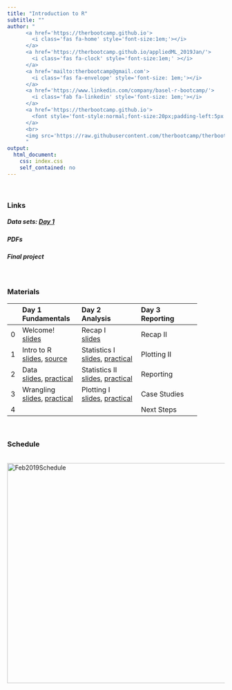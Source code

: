 ```yaml
---
title: "Introduction to R"
subtitle: ""
author: "
      <a href='https://therbootcamp.github.io'>
        <i class='fas fa-home' style='font-size:1em;'></i>
      </a>
      <a href='https://therbootcamp.github.io/appliedML_2019Jan/'>
        <i class='fas fa-clock' style='font-size:1em;' ></i>
      </a>
      <a href='mailto:therbootcamp@gmail.com'>
        <i class='fas fa-envelope' style='font-size: 1em;'></i>
      </a>
      <a href='https://www.linkedin.com/company/basel-r-bootcamp/'>
        <i class='fab fa-linkedin' style='font-size: 1em;'></i>
      </a>
      <a href='https://therbootcamp.github.io'>
        <font style='font-style:normal;font-size:20px;padding-left:5px'>Bern R Bootcamp</font>
      </a>
      <br>
      <img src='https://raw.githubusercontent.com/therbootcamp/therbootcamp.github.io/master/_sessions/_image/by-sa.png' style= 'height:16.7px;vertical-align:baseline'/><font style='font-style:normal;font-size:20px;padding-left:9.3px'>February 2019</font>
      "
output:
  html_document:
    css: index.css
    self_contained: no
---
```


<br>


### Links

##### Data sets: <a href="https://dwulff.github.io/Intro2R_Unibe/1_Data/BernRBootcamp_Day1.zip">Day 1</a>

#####  PDFs

#####  Final project

<br>

### Materials

|  | Day 1<br>Fundamentals| Day 2<br>Analysis| Day 3<br>Reporting| 
|:--|:-------------|:-------------|:-------------|
|0| Welcome!<br>[slides](_sessions/Welcome/Welcome.html) | Recap I<br>[slides](_sessions/RecapI/RecapI.html)| Recap II |
|1| Intro to R<br>[slides](_sessions/IntroToR/IntroToR.html), [source](_sessions/IntroToR/IntroToR_interactive.R) | Statistics I<br>[slides](_sessions/StatisticsI/StatisticsI.html), [practical](_sessions/StatisticsI/StatisticsI_practical.html)| Plotting II |
|2|  Data <br>[slides](_sessions/Data/Data.html), [practical](_sessions/Data/Data_practical.html)| Statistics II<br>[slides](_sessions/StatisticsII/StatisticsII.html), [practical](_sessions/StatisticsII/Statistics_practical.html)| Reporting |
|3|   Wrangling<br>[slides](_sessions/Wrangling/Wrangling.html), [practical](_sessions/Wrangling/Wrangling_practical.html) | Plotting I<br>[slides](_sessions/PlottingI/PlottingI.html), [practical](_sessions/PlottingI/Plotting_practical.html)| Case Studies |
|4| |  | Next Steps |
<br>


<!---

|  | Day 1<br>Fundamentals| Day 2<br>Analysis| Day 3<br>Reporting| 
|:--|:-------------|:-------------|:-------------|
|0| Welcome!<br>[slides](_sessions/Welcome/Welcome.html) | Recap I<br>[slides](_sessions/Recap/Recap.html)| Recap II<br>[slides](_sessions/RecapII/RecapII.html)|
|1| Intro to R<br>[slides](_sessions/IntroToR/IntroToR.html), [source](_sessions/IntroToR/IntroToR_interactive.R) | Statistics I <br>[slides](_sessions/StatisticsI/StatisticsI.html), [practical](_sessions/StatisticsI/StatisticsI_practical.html) | Plotting II <br>[slides](_sessions/PlottingII/PlottingII.html), [practical](_sessions/PlottingII/PlottingII.html) |
|2|  Data <br>[slides](_sessions/Data/Data.html), [practical](_sessions/Data/Data_practical.html)| Statistics II<br>[slides](_sessions/StatisticsII/Statistics.html), [practical](_sessions/StatisticsII/Statistics_practical.html)| Reporting<br>[slides](_sessions/Reporting/Reporting.html), [practical](_sessions/Reporting/Reporting_practical.html)|
|3|   Wrangling<br>[slides](_sessions/Wrangling/Wrangling.html), [practical](_sessions/Wrangling/Wrangling_practical.html) | Plotting I<br>[slides](_sessions/PlottingI/Plotting.html), [practical](_sessions/PlottingI/Plotting_practical.html) |Case Studies<br>[Intro](_sessions/CaseStudies/CaseStudies.html)<br>[1: Clinical Trial](_sessions/CaseStudies/Clinical_Data_Case_Study.html)<br>[2: Finance ](_sessions/CaseStudies/Financial_Data_Case_Study.html)|
|4| |  | Next Steps<br> [slides](_sessions/NextSteps/NextSteps.html) |
<br>

--->


### Schedule


<p align="left"><br>
    <img border="0" alt="Feb2019Schedule" src="https://dwulff.github.io/Intro2R_Unibe/_sessions/Welcome/image/schedule.png" style="width:510px">
</p>
